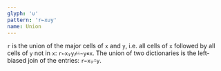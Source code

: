 ```yaml
---
glyph: '∪'
pattern: 'r←x∪y'
name: Union
---
```


`r` is the union of the major cells of `x` and `y`, i.e. all cells of `x` followed by all cells of `y` not in `x`: `r←x⍪y⌿⍨~y∊x`. The union of two dictionaries is the left-biased join of the entries: `r←x⍪⍨y`.
